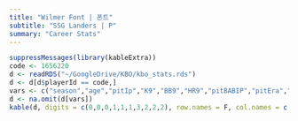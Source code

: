 ```yaml
---
title: "Wilmer Font | 폰트"
subtitle: "SSG Landers | P"
summary: "Career Stats"
---
```

```r
suppressMessages(library(kableExtra))
code <- 1656220
d <- readRDS("~/GoogleDrive/KBO/kbo_stats.rds")
d <- d[d$playerId == code,]
vars <- c("season","age","pitIp","K9","BB9","HR9","pitBABIP","pitEra","FIP","pitWAR")
d <- na.omit(d[vars])
kable(d, digits = c(0,0,0,1,1,1,3,2,2,2), row.names = F, col.names = c("Season","Age","IP","K/9","BB/9","HR/9","BABIP","ERA","FIP","WAR")) %>% kable_styling(bootstrap_options = c("striped", "hover"), fixed_thead = T)
```
